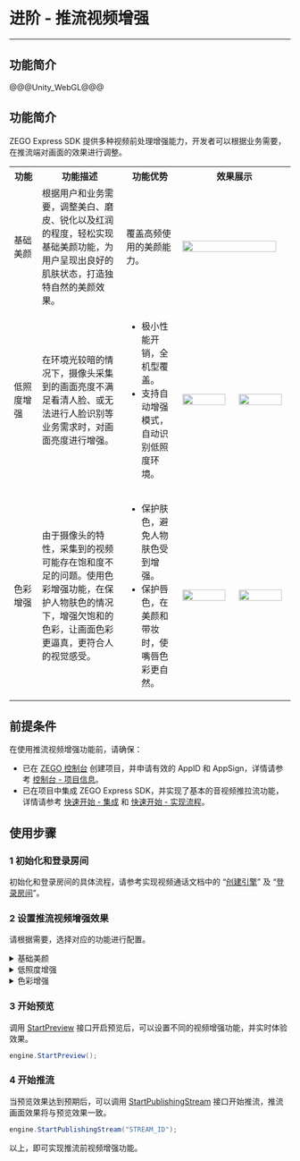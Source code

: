 # 进阶 - 推流视频增强

- - -

## 功能简介

@@@Unity_WebGL@@@

## 功能简介

ZEGO Express SDK 提供多种视频前处理增强能力，开发者可以根据业务需要，在推流端对画面的效果进行调整。

<table>
  <colgroup>
    <col width="10%">
    <col width="30%">
    <col width="20%">
    <col width="20%">
    <col width="20%">
  </colgroup>
<tbody><tr>
<th>功能</th>
<th>功能描述</th>
<th>功能优势</th>
<th colspan="2">效果展示</th>
</tr>
<tr>
<td>基础美颜</td>
<td>根据用户和业务需要，调整美白、磨皮、锐化以及红润的程度，轻松实现基础美颜功能，为用户呈现出良好的肌肤状态，打造独特自然的美颜效果。</td>
<td>覆盖高频使用的美颜能力。</td>
<td colspan="2"><img src="/Pics/AI_Vision/AI_beauty.gif" width="95%"></td>
</tr>
<tr>
<td>低照度增强</td>
<td>在环境光较暗的情况下，摄像头采集到的画面亮度不满足看清人脸、或无法进行人脸识别等业务需求时，对画面亮度进行增强。</td>
<td><ul><li>极小性能开销，全机型覆盖。</li><li>支持自动增强模式，自动识别低照度环境。</li></ul></td>
<td><img src="/Pics/lowlightenhancement/lowlightenhancement_before.jpg" width="95%"></td>
<td><img src="/Pics/lowlightenhancement/lowlightenhancement_after.jpg" width="95%"></td>
</tr>
<tr>
<td>色彩增强</td>
<td>由于摄像头的特性，采集到的视频可能存在饱和度不足的问题。使用色彩增强功能，在保护人物肤色的情况下，增强欠饱和的色彩，让画面色彩更逼真，更符合人的视觉感受。</td>
<td><ul><li>保护肤色，避免人物肤色受到增强。</li><li>保护唇色，在美颜和带妆时，使嘴唇色彩更自然。</li></ul></td>
<td><img src="/Pics/Express/color_enhanced_before.jpg" width="95%"></td>
<td><img src="/Pics/Express/color_enhanced_after.jpg" width="95%"></td>
</tr>
</tbody></table>


## 前提条件

在使用推流视频增强功能前，请确保：

- 已在 [ZEGO 控制台](https://console.zego.im) 创建项目，并申请有效的 AppID 和 AppSign，详情请参考 [控制台 - 项目信息](https://doc-zh.zego.im/article/12107)。
- 已在项目中集成 ZEGO Express SDK，并实现了基本的音视频推拉流功能，详情请参考 [快速开始 - 集成](!Integration/SDK_Integration) 和 [快速开始 - 实现流程](!Integration/Solution_Implementation)。


## 使用步骤

### 1 初始化和登录房间

初始化和登录房间的具体流程，请参考实现视频通话文档中的 “[创建引擎](!Integration/Solution_Implementation#CreateEngine)” 及 “[登录房间](!Integration/Solution_Implementation#createroom)”。

### 2 设置推流视频增强效果

请根据需要，选择对应的功能进行配置。


<details class="zg-primary">
    <summary>基础美颜</summary>

<div class="mk-hint">

此功能为 ZEGO Express SDK 内置 ZEGO Effects SDK 的基础美颜功能，仅包含美白、红润、磨皮、锐化四种美颜效果。如需使用更多进阶的美颜功能，请参考 [实时音视频和 AI 美颜的搭配使用](https://doc-zh.zego.im/article/11256)。
</div>

#### 1 初始化基础美颜环境

若您需要使用基础美颜功能，则必须在 [startPreview](@startPreview) 开始预览、[startPublishingStream](@startPublishingStream) 推流前，调用 [startEffectsEnv](@startEffectsEnv) 接口初始化美颜环境。

```java
// 创建美颜环境
ZegoExpressEngine.getEngine().startEffectsEnv();
```

当初始化美颜环境后，SDK 内部会使用固定的视频帧数据类型进行传输，如果您使用基础美颜功能时还需要使用到视频自定义前处理，则只能配置相对应的视频帧数据类型：

Android 平台：只支持 Texture 2D 类型的数据，即 [ZegoCustomVideoCaptureConfig](/article/api?doc=Express_Video_SDK_API~Java_android~class~im-zego-zegoexpress-entity-zego-custom-video-capture-config&jumpType=route) 的 [bufferType](/article/api?doc=Express_Video_SDK_API~Java_android~class~im-zego-zegoexpress-entity-zego-custom-video-capture-config&jumpType=route#buffer-type) 取值为 “GL_TEXTURE_2D”。

#### 2 开关基础美颜效果 

<div class="mk-hint">

[enableEffectsBeauty\|_blank](@enableEffectsBeauty) 接口和 [setEffectsBeautyParam\|_blank](@setEffectsBeautyParam) 接口的调用时序无先后之分。
</div>

初始化美颜环境后，您可以在推流前后，调用 [enableEffectsBeauty\|_blank](@enableEffectsBeauty) 接口实时开启或关闭美颜效果。

```java
// 开关美颜效果
ZegoExpressEngine.getEngine().enableEffectsBeauty(true);
```

#### 3 设置基础美颜效果参数

初始化美颜环境后，您可以在推流前后，调用 [setEffectsBeautyParam\|_blank](@setEffectsBeautyParam) 接口实时设置美颜效果参数。

- smoothIntensity：磨皮，在保留脸部细节的基础上进行磨皮，比如脸上的痣会保留。
- whitenIntensity：美白，对画面整体调高亮度来美白脸部。
- rosyIntensity：红润，对画面整体进行暖色处理。
- sharpenIntensity：锐化，对画面整体进行锐化处理，当画面有些模糊时可以稍微调大锐化使轮廓清晰。

以上四个参数的取值范围都为 0 ～ 100，取值越大美颜程度越高，默认值为 50。

```java
// 创建美颜参数对象
ZegoEffectsBeautyParam beautyParam = new ZegoEffectsBeautyParam();

// 美白、红润、磨皮、锐化
beautyParam.whitenIntensity = 50;
beautyParam.rosyIntensity = 50;
beautyParam.smoothIntensity = 50;
beautyParam.sharpenIntensity = 50;

// 设置美颜参数
ZegoExpressEngine.getEngine().setEffectsBeautyParam(beautyParam);
```

#### （可选）销毁基础美颜环境

当调用 [enableEffectsBeauty\|_blank](@enableEffectsBeauty) 接口设为 “false” 时，会关闭美颜效果，但美颜模块还是会占用资源并消耗性能。如果想彻底释放资源，节省性能消耗，则需要在预览和推流前调用 [stopEffectsEnv\|_blank](@stopEffectsEnv) 接口销毁美颜环境。

<div class="mk-hint">


当调用 [destroyEngine\|_blank](@destroyEngine) 销毁引擎的同时，SDK 会自动销毁美颜环境。
</div>

```java
// 销毁美颜环境
ZegoExpressEngine.getEngine().stopEffectsEnv();
```
</details>


<details class="zg-primary">
    <summary>低照度增强</summary>


ZEGO 提供两种低照度增强的方式：
    
<table>
  <colgroup>
    <col width="30%">
    <col width="70%">
  </colgroup>
<tbody><tr>
<th>方式</th>
<th>描述</th>
</tr>
<tr>
<td>开启自适应帧率进行增强</td>
<td>在设定的帧率范围内动态降低采集帧率，以延长每一帧的画面曝光时间，达到增强采集到的画面亮度的效果。
<br> 例如：开发者开启并设置自适应帧率范围为 [10, 25]。环境光照充足的时候，采集帧率依然是 25 帧，环境光照度较低的时候，采集帧率会在 [10, 25] 之间动态调整，以延长每一帧的曝光时间增强采集画面的亮度。</td>
</tr>
<tr>
<td>算法对采集到的画面亮度进行增强</td>
<td><ul>
<li>手动增强模式：根据接收到的参数确定是否开启算法增强。</li>
<li>自动增强模式：根据用户所处环境的环境光照度，SDK自动决定是否开启算法增强和增强的程度。</li></ul></td>
</tr>
</tbody></table>

两种处理方式可以独立使用，也可以同时使用，均兼容美颜功能。

#### 1 设置低照度增强模式

RTC SDK 支持不同的算法低照度增强模式，调用 [SetLowlightEnhancement](@SetLowlightEnhancement) 接口进行设置低照度增强模式 [ZegoLowlightEnhancementMode](@-ZegoLowlightEnhancementMode)：

|枚举值|说明|
|-|-|
|ZegoLowlightEnhancementMode.Off| 关闭低照度增强功能，采集画面亮度不变。|
|ZegoLowlightEnhancementMode.On|开启低照度增强功能，采集画面亮度增强。|
|ZegoLowlightEnhancementMode.Auto|自动低照度增强功能，采集画面亮度增强值随环境亮度动态调整。|

以开启自动低照度增强功能为例：

```c#
engine.SetLowlightEnhancement(ZegoLowlightEnhancementMode.Auto,ZegoPublishChannel.Main);
```

#### 2 （可选）开启摄像头自适应帧率

当环境光照度较低，且摄像头采集帧率过高时，每一帧画面的曝光时间不足，可能导致采集的视频画面偏暗，此时可以通过 [EnableCameraAdaptiveFPS](@EnableCameraAdaptiveFPS) 开启摄像头自适应帧率。SDK 会根据设置的帧率范围匹配摄像头支持的采集帧率范围，在此范围内，根据环境亮度动态调整摄像头采集帧率，提升设置的帧率过高时的画面亮度。

```c#
int minCamFPS = 15;//设置最小帧率
int maxCamFPS = 25;//设置最大帧率
engine.EnableCameraAdaptiveFPS(true, minCamFPS, maxCamFPS, ZegoPublishChannel.Main);
```

</details>

<details class="zg-primary">
    <summary>色彩增强</summary>

调用 [EnableColorEnhancement](@EnableColorEnhancement) 接口，设置色彩增强参数 [ZegoColorEnhancementParams](@-ZegoColorEnhancementParams)（参数属性如下表）、以及其它参数，开启色彩增强功能。**默认不开启色彩增强功能。**

|色彩增强参数|描述|
|-|-|
| intensity|<p>色彩增强的强度，取值范围 [0.0, 1.0]，默认为 0.0。</p><p>取值越大，色彩增强的效果越大。</p>|
| skinToneProtectionLevel |<p>肤色保护的强度，取值范围 [0.0, 1.0]，默认为 1.0。</p><p>取值越大，保护效果越好。</p>|
| lipColorProtectionLevel |<p>唇色保护的强度，取值范围 [0.0, 1.0]，默认为 0.0。</p><p>取值越大，保护效果越好。</p>|

```C#
ZegoColorEnhancementParams param = new ZegoColorEnhancementParams();
param.intensity = 1;//取值范围：[0,1]，取值越大，色彩增强的强度越大。默认值：0。
param.lipColorProtectionLevel = 1;//取值范围：[0,1]，取值越大，肤色保护程度越大。默认值：1。
param.skinToneProtectionLevel = 1;//取值范围：[0,1]，取值越大，唇色保护程度越大。默认值：0。
engine.EnableColorEnhancement(true, param);//开启色彩增强
```

</details>

### 3 开始预览

调用 [StartPreview](@StartPreview) 接口开启预览后，可以设置不同的视频增强功能，并实时体验效果。


```c#
engine.StartPreview();
```

### 4 开始推流

当预览效果达到预期后，可以调用 [StartPublishingStream](@StartPublishingStream) 接口开始推流，推流画面效果将与预览效果一致。

```c#
engine.StartPublishingStream("STREAM_ID");
```

以上，即可实现推流前视频增强功能。
